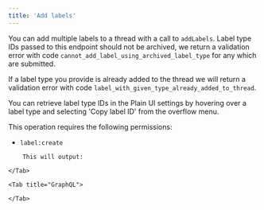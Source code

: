 ```yaml
---
title: 'Add labels'
---
```


You can add multiple labels to a thread with a call to `addLabels`. Label type IDs passed to this endpoint should not be archived, we return a validation error with code `cannot_add_label_using_archived_label_type` for any which are submitted.

If a label type you provide is already added to the thread we will return a validation error with code `label_with_given_type_already_added_to_thread`.

You can retrieve label type IDs in the Plain UI settings by hovering over a label type and selecting 'Copy label ID' from the overflow menu.

This operation requires the following permissions:

- `label:create`

<Tabs>
    <Tab title="Typescript SDK">
<Snippet file="typescript-sdk/add-labels.mdx" />

        This will output:

<Snippet file="typescript-sdk/add-labels-response.mdx" />

    </Tab>

    <Tab title="GraphQL">

<Snippet file="graphql/add-labels.mdx" />

    </Tab>

</Tabs>
